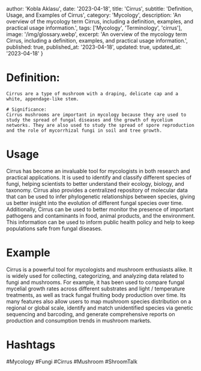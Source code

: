 
  author: 'Kobla Aklasu',
  date: '2023-04-18',
  title: 'Cirrus',
  subtitle: 'Definition, Usage, and Examples of Cirrus',
  category: 'Mycology',
  description: 'An overview of the mycology term Cirrus, including a definition, examples, and practical usage information.',
  tags: ['Mycology', 'Terminology', 'cirrus'],
  image: '/img/glossary.webp',
  excerpt: 'An overview of the mycology term Cirrus, including a definition, examples, and practical usage information.',
  published: true,
  published_at: '2023-04-18',
  updated: true,
  updated_at: '2023-04-18'
}




# Definition:
    Cirrus are a type of mushroom with a draping, delicate cap and a white, appendage-like stem.
    
    # Significance:
    Cirrus mushrooms are important in mycology because they are used to study the spread of fungal diseases and the growth of mycelium networks. They are also used to study the spread of spore reproduction and the role of mycorrhizal fungi in soil and tree growth.

# Usage

Cirrus has become an invaluable tool for mycologists in both research and practical applications. It is used to identify and classify different species of fungi, helping scientists to better understand their ecology, biology, and taxonomy. Cirrus also provides a centralized repository of molecular data that can be used to infer phylogenetic relationships between species, giving us better insight into the evolution of different fungal species over time. Additionally, Cirrus can be used to better monitor the presence of important pathogens and contaminants in food, animal products, and the environment. This information can be used to inform public health policy and help to keep populations safe from fungal diseases.

# Example

Cirrus is a powerful tool for mycologists and mushroom enthusiasts alike. It is widely used for collecting, categorizing, and analyzing data related to fungi and mushrooms. For example, it has been used to compare fungal mycelial growth rates across different substrates and light / temperature treatments, as well as track fungal fruiting body production over time. Its many features also allow users to map mushroom species distribution on a regional or global scale, identify and match unidentified species via genetic sequencing and barcoding, and generate comprehensive reports on production and consumption trends in mushroom markets.

# Hashtags

#Mycology #Fungi #Cirrus #Mushroom #ShroomTalk

